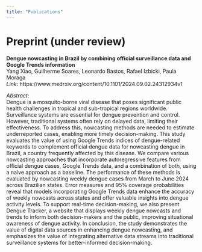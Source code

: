 ```yaml
---
title: "Publications"
---
```


<meta name="viewport" content="width=device-width, initial-scale=1.0, maximum-scale=1.0, user-scalable=no" />

# Preprint (under review)

**Dengue nowcasting in Brazil by combining official surveillance data and Google Trends information**  
Yang Xiao, Guilherme Soares, Leonardo Bastos, Rafael Izbicki, Paula Moraga  
*Link*: https://www.medrxiv.org/content/10.1101/2024.09.02.24312934v1 

*Abstract*:  
Dengue is a mosquito-borne viral disease that poses significant public health challenges in tropical and sub-tropical regions worldwide. Surveillance systems are essential for dengue prevention and control. However, traditional systems often rely on delayed data, limiting their effectiveness. To address this, nowcasting methods are needed to estimate underreported cases, enabling more timely decision-making.  This study evaluates the value of using Google Trends indices of dengue-related keywords to complement official dengue data for nowcasting dengue in Brazil, a country frequently affected by this disease. We compare various nowcasting approaches that incorporate autoregressive features from official dengue cases, Google Trends data, and a combination of both, using a naive approach as a baseline. The performance of these methods is evaluated by nowcasting weekly dengue cases from March to June 2024 across Brazilian states. Error measures and 95\% coverage probabilities reveal that models incorporating Google Trends data enhance the accuracy of weekly nowcasts across states and offer valuable insights into dengue activity levels. To support real-time decision-making, we also present Dengue Tracker, a website that displays weekly dengue nowcasts and trends to inform both decision-makers and the public, improving situational awareness of dengue activity. In conclusion, the study demonstrates the value of digital data sources in enhancing dengue nowcasting, and emphasizes the value of integrating alternative data streams into traditional surveillance systems for better-informed decision-making.



